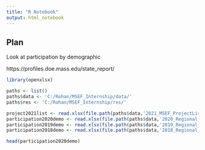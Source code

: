 ```yaml
---
title: "R Notebook"
output: html_notebook
---
```


## Plan

Look at participation by demographic


https://profiles.doe.mass.edu/state_report/


```r
library(openxlsx)

paths <- list()
paths$data <- 'C:/Rohan/MSEF_Internship/data/'
paths$res <- 'C:/Rohan/MSEF_Internship/res/'

project2021list <- read.xlsx(file.path(paths$data,'2021_MSEF_ProjectList_NameGradeCategory.xlsx'), sheet = '1')
participation2020demo <- read.xlsx(file.path(paths$data,'2020_Regional_NameDateHeadSchoolsByDemo.xlsx'), sheet = 'Sheet1')
participation2019demo <- read.xlsx(file.path(paths$data,'2019_Regional_NameDateHeadSchoolsByDemo.xlsx'), sheet = 'Sheet1')
participation2018demo <- read.xlsx(file.path(paths$data,'2018_Regional_NameDateHeadSchoolsByDemo.xlsx'), sheet = 'Sheet1')
```

```r
head(participation2020demo)
```

